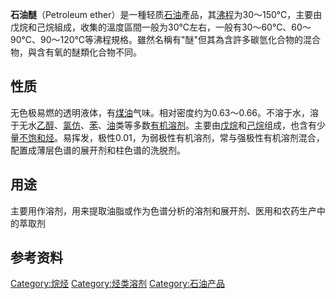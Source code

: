 {{Unreferenced|time=2020-06-14T13:46:08+00:00}}
{{Expand language|en|time=2022-05-05T12:30:55+00:00}}
{{Chembox
| NameEn = Petroleum ether
|ImageFile=Petroleum ether.JPG
| OtherNames = 
| Reference = <ref>{{citation | author=Dieter Stoye | contribution=Solvents | title=[[Ullmann's_Encyclopedia_of_Industrial_Chemistry|Ullmann's Encyclopedia of Industrial Chemistry]] | edition=7th | publisher=Wiley | year=2007 | page=41}}</ref><ref name="sax">{{citation | editor=N. Irving Sax | entry=Petroleum Spirits | encyclopedia=Dangerous Properties of Industrial Materials | publisher=Reinhold | year=1957 | pages=996–997 | url=https://archive.org/details/dangerousproperOOsaxn}}</ref><ref name="tox-pe">{{citation | author=Patricia J Beattie | contribution=Petroleum Ether | title=Encyclopedia of Toxicology | edition=2nd | volume=3 | publisher=Elsevier | year=2005 | pages=375–376}}</ref>
|Section1={{Chembox Identifiers
| CASNo = 8032-32-4
| CASNo_Ref = {{cascite|correct|CAS}}
| CASNo1 = 8030-30-6
| CASNo1_Ref = {{cascite|correct|CAS}}
| UNII_Ref = {{fdacite|correct|FDA}}
| UNII = 5OQ4BMR99T
| UNII1_Ref = {{fdacite|correct|FDA}}
| UNII1 = O3L624621X
| EINECS = 232-453-7
| ChemSpiderID = none
  }}
|Section2={{Chembox Properties
| MolarMass = 82.2
| Appearance = 无色挥发性液体
| Density = 0.653 g/mL
| MeltingPt = < 
| MeltingPtC = −73
| BoilingPtCL = 42
|BoilingPtCH=62
| Solubility = 难溶
| SolubleOther = 可溶
| Solvent = [[乙醇|乙醇]]
| VaporPressure = 31 kPa (20 °C)
| RefractIndex = 1.370
| Viscosity = 0.46 mPa·s
  }}
|Section7={{Chembox Hazards
| MainHazards =
| NFPA-H = 2
| NFPA-F = 4
| NFPA-R = 0
| GHSSignalWord = 危险
| GHSPictograms = {{GHS flame}} {{GHS exclamation mark}} {{GHS health hazard}} {{GHS environment}}
| HPhrases = {{H-phrases|225|304|315|336|411}}
| PPhrases = {{P-phrases|210|243|273|301+310|303+361+353|301+330+331|403+235}}
| FlashPt = <0 ℃
| AutoignitionPtC = 246.11
| ExploLimits = 1.4–5.9 %
| LC50 = 3400 ppm (rat, 4 h)
| TLV-TWA = 300 ppm (1370 mg/m<sup>3</sup>) 8 h TWA
| REL = 100 ppm (400 mg/m<sup>3</sup>) 10 h TWA
| PEL = 100 ppm (400 mg/m<sup>3</sup>) 8 h TWA
| IDLH = 1000 ppm
  }}
|Section8={{Chembox Related
| OtherCompounds = [[Ligroin|Ligroin]], [[Petroleum_benzine|Petroleum benzine]], [[Petroleum_spirit_(disambiguation)|Petroleum spirit]], [[Stoddard_solvent|Stoddard solvent]], [[Naphtha|Naphtha]], [[White_spirit|White spirit]]
  }}
}}

'''石油醚'''（Petroleum ether）是一種轻质[[石油|石油]]產品，其[[沸程|沸程]]为30～150℃，主要由戊烷和己烷組成，收集的溫度區間一般为30℃左右，一般有30～60℃、60～90℃、90～120℃等沸程規格。雖然名稱有"醚"但其為含許多碳氫化合物的混合物，與含有氧的醚類化合物不同。

==性质==
无色极易燃的透明液体，有[[煤油|煤油]]气味。相对密度约为0.63～0.66。不溶于水，溶于无水[[乙醇|乙醇]]、[[氯仿|氯仿]]、[[苯|苯]]、[[油|油]]类等多数[[有机溶剂|有机溶剂]]。主要由[[戊烷|戊烷]]和[[己烷|己烷]]组成，也含有少量[[不饱和烃|不饱和烃]]。易挥发，极性0.01，为弱极性有机溶剂，常与强极性有机溶剂混合，配置成薄层色谱的展开剂和柱色谱的洗脱剂。

==用途==
主要用作溶剂，用来提取油脂或作为色谱分析的溶剂和展开剂、医用和农药生产中的萃取剂

==参考资料==
{{reflist}}

[[Category:烷烃|Category:烷烃]]
[[Category:烃类溶剂|Category:烃类溶剂]]
[[Category:石油产品|Category:石油产品]]